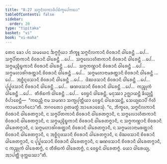 ```yaml
---
title: "8.27 ᩈᨻ᩠ᨻᨶᩦᩃᨠᩣᨴᩥᨸᨭᩥᨠ᩠ᨡᩮᨸᨠᨳᩣ"
tableOfContents: false
sidebar:
  order: 20
type: "tipitaka"
basket: "vi"
book: "vi-maha"
---
```



<DynamicBreadcrumb />

<Division number="372" book="vi-maha">

<Paragraph number="1720" book="vi-maha">
ᨲᩮᨶ ᨡᩮᩣ ᨸᨶ ᩈᨾᨿᩮᨶ ᨨᨻ᩠ᨻᨣ᩠ᨣᩥᨿᩣ ᨽᩥᨠ᩠ᨡᩪ ᩈᨻ᩠ᨻᨶᩦᩃᨠᩣᨶᩥ ᨧᩦᩅᩁᩣᨶᩥ ᨵᩤᩁᩮᨶ᩠ᨲᩥ …ᨸᩮ…  ᩈᨻ᩠ᨻᨸᩦᨲᨠᩣᨶᩥ ᨧᩦᩅᩁᩣᨶᩥ ᨵᩤᩁᩮᨶ᩠ᨲᩥ …ᨸᩮ…  ᩈᨻ᩠ᨻᩃᩮᩣᩉᩥᨲᨠᩣᨶᩥ ᨧᩦᩅᩁᩣᨶᩥ ᨵᩤᩁᩮᨶ᩠ᨲᩥ …ᨸᩮ…  ᩈᨻ᩠ᨻᨾᨬ᩠ᨩᩥᨭ᩠ᨮᨠᩣᨶᩥ ᨧᩦᩅᩁᩣᨶᩥ ᨵᩤᩁᩮᨶ᩠ᨲᩥ …ᨸᩮ…  ᩈᨻ᩠ᨻᨠᨱ᩠ᩉᩣᨶᩥ ᨧᩦᩅᩁᩣᨶᩥ ᨵᩤᩁᩮᨶ᩠ᨲᩥ …ᨸᩮ…  ᩈᨻ᩠ᨻᨾᩉᩣᩁᩘᨣᩁᨲ᩠ᨲᩣᨶᩥ ᨧᩦᩅᩁᩣᨶᩥ ᨵᩤᩁᩮᨶ᩠ᨲᩥ …ᨸᩮ…  ᩈᨻ᩠ᨻᨾᩉᩣᨶᩣᨾᩁᨲ᩠ᨲᩣᨶᩥ ᨧᩦᩅᩁᩣᨶᩥ ᨵᩤᩁᩮᨶ᩠ᨲᩥ …ᨸᩮ…  ᩋᨧ᩠ᨨᩥᨶ᩠ᨶᨴᩈᩣᨶᩥ ᨧᩦᩅᩁᩣᨶᩥ ᨵᩤᩁᩮᨶ᩠ᨲᩥ …ᨸᩮ…  ᨴᩦᨥᨴᩈᩣᨶᩥ ᨧᩦᩅᩁᩣᨶᩥ ᨵᩤᩁᩮᨶ᩠ᨲᩥ …ᨸᩮ…  ᨸᩩᨸ᩠ᨹᨴᩈᩣᨶᩥ ᨧᩦᩅᩁᩣᨶᩥ ᨵᩤᩁᩮᨶ᩠ᨲᩥ …ᨸᩮ…  ᨹᨱᨴᩈᩣᨶᩥ ᨧᩦᩅᩁᩣᨶᩥ ᨵᩤᩁᩮᨶ᩠ᨲᩥ …ᨸᩮ…  ᨠᨬ᩠ᨧᩩᨠᩴ ᨵᩤᩁᩮᨶ᩠ᨲᩥ …ᨸᩮ…  ᨲᩥᩁᩦᨭᨠᩴ ᨵᩤᩁᩮᨶ᩠ᨲᩥ …ᨸᩮ…  ᩅᩮᨮᨶᩴ ᨵᩤᩁᩮᨶ᩠ᨲᩥ. ᨾᨶᩩᩔᩣ ᩏᨩ᩠ᨫᩣᨿᨶ᩠ᨲᩥ ᨡᩥᨿ᩠ᨿᨶ᩠ᨲᩥ ᩅᩥᨸᩣᨧᩮᨶ᩠ᨲᩥ—  “ᨠᨳᨬ᩠ᩉᩥ ᨶᩣᨾ ᩈᨾᨱᩣ ᩈᨠ᩠ᨿᨸᩩᨲ᩠ᨲᩥᨿᩣ ᩅᩮᨮᨶᩴ ᨵᩤᩁᩮᩔᨶ᩠ᨲᩥ, ᩈᩮᨿ᩠ᨿᨳᩣᨸᩥ ᨣᩥᩉᩦ ᨠᩣᨾᨽᩮᩣᨣᩥᨶᩮᩣ”ᨲᩥ. ᨽᨣᩅᨲᩮᩣ ᩑᨲᨾᨲ᩠ᨳᩴ ᩋᩣᩁᩮᩣᨧᩮᩈᩩᩴ. “ᨶ, ᨽᩥᨠ᩠ᨡᩅᩮ, ᩈᨻ᩠ᨻᨶᩦᩃᨠᩣᨶᩥ ᨧᩦᩅᩁᩣᨶᩥ ᨵᩤᩁᩮᨲᨻ᩠ᨻᩣᨶᩥ, ᨶ ᩈᨻ᩠ᨻᨸᩦᨲᨠᩣᨶᩥ ᨧᩦᩅᩁᩣᨶᩥ ᨵᩤᩁᩮᨲᨻ᩠ᨻᩣᨶᩥ, ᨶ ᩈᨻ᩠ᨻᩃᩮᩣᩉᩥᨲᨠᩣᨶᩥ ᨧᩦᩅᩁᩣᨶᩥ ᨵᩤᩁᩮᨲᨻ᩠ᨻᩣᨶᩥ, ᨶ ᩈᨻ᩠ᨻᨾᨬ᩠ᨩᩥᨭ᩠ᨮᨠᩣᨶᩥ ᨧᩦᩅᩁᩣᨶᩥ ᨵᩤᩁᩮᨲᨻ᩠ᨻᩣᨶᩥ, ᨶ ᩈᨻ᩠ᨻᨠᨱ᩠ᩉᩣᨶᩥ ᨧᩦᩅᩁᩣᨶᩥ ᨵᩤᩁᩮᨲᨻ᩠ᨻᩣᨶᩥ, ᨶ ᩈᨻ᩠ᨻᨾᩉᩣᩁᩘᨣᩁᨲ᩠ᨲᩣᨶᩥ ᨧᩦᩅᩁᩣᨶᩥ ᨵᩤᩁᩮᨲᨻ᩠ᨻᩣᨶᩥ, ᨶ ᩈᨻ᩠ᨻᨾᩉᩣᨶᩣᨾᩁᨲ᩠ᨲᩣᨶᩥ ᨧᩦᩅᩁᩣᨶᩥ ᨵᩤᩁᩮᨲᨻ᩠ᨻᩣᨶᩥ, ᨶ ᩋᨧ᩠ᨨᩥᨶ᩠ᨶᨴᩈᩣᨶᩥ ᨧᩦᩅᩁᩣᨶᩥ ᨵᩤᩁᩮᨲᨻ᩠ᨻᩣᨶᩥ, ᨶ ᨴᩦᨥᨴᩈᩣᨶᩥ ᨧᩦᩅᩁᩣᨶᩥ ᨵᩤᩁᩮᨲᨻ᩠ᨻᩣᨶᩥ, ᨶ ᨸᩩᨸ᩠ᨹᨴᩈᩣᨶᩥ ᨧᩦᩅᩁᩣᨶᩥ ᨵᩤᩁᩮᨲᨻ᩠ᨻᩣᨶᩥ, ᨶ ᨹᨱᨴᩈᩣᨶᩥ ᨧᩦᩅᩁᩣᨶᩥ ᨵᩤᩁᩮᨲᨻ᩠ᨻᩣᨶᩥ, ᨶ ᨠᨬ᩠ᨧᩩᨠᩴ ᨵᩤᩁᩮᨲᨻ᩠ᨻᩴ, ᨶ ᨲᩥᩁᩦᨭᨠᩴ ᨵᩤᩁᩮᨲᨻ᩠ᨻᩴ, ᨶ ᩅᩮᨮᨶᩴ ᨵᩤᩁᩮᨲᨻ᩠ᨻᩴ. ᨿᩮᩣ ᨵᩤᩁᩮᨿ᩠ᨿ, ᩋᩣᨸᨲ᩠ᨲᩥ ᨴᩩᨠ᩠ᨠᨭᩔᩣ”ᨲᩥ.
</Paragraph>
</Division>